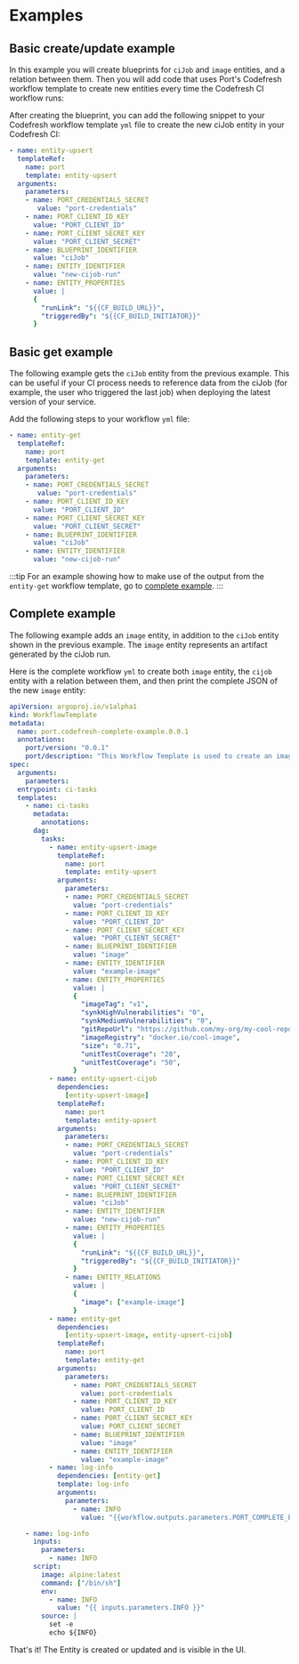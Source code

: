 
# Examples

## Basic create/update example

In this example you will create blueprints for `ciJob` and `image` entities, and a relation between them. Then you will add code that uses Port's Codefresh workflow template to create new entities every time the Codefresh CI workflow runs:

<ExampleImageBlueprint />

<ExampleCiJobBlueprint />

After creating the blueprint, you can add the following snippet to your Codefresh workflow template `yml` file to create the new ciJob entity in your Codefresh CI:

```yaml showLineNumbers
- name: entity-upsert
  templateRef:
    name: port
    template: entity-upsert
  arguments:
    parameters:
    - name: PORT_CREDENTIALS_SECRET
       value: "port-credentials"
    - name: PORT_CLIENT_ID_KEY
      value: "PORT_CLIENT_ID"
    - name: PORT_CLIENT_SECRET_KEY
      value: "PORT_CLIENT_SECRET"
    - name: BLUEPRINT_IDENTIFIER
      value: "ciJob"
    - name: ENTITY_IDENTIFIER
      value: "new-cijob-run"
    - name: ENTITY_PROPERTIES
      value: |
      {
        "runLink": "${{CF_BUILD_URL}}",
        "triggeredBy": "${{CF_BUILD_INITIATOR}}"
      }
```

## Basic get example

The following example gets the `ciJob` entity from the previous example. This can be useful if your CI process needs to reference data from the ciJob (for example, the user who triggered the last job) when deploying the latest version of your service.

Add the following steps to your workflow `yml` file:

```yaml showLineNumbers
- name: entity-get
  templateRef:
    name: port
    template: entity-get
  arguments:
    parameters:
    - name: PORT_CREDENTIALS_SECRET
       value: "port-credentials"
    - name: PORT_CLIENT_ID_KEY
      value: "PORT_CLIENT_ID"
    - name: PORT_CLIENT_SECRET_KEY
      value: "PORT_CLIENT_SECRET"
    - name: BLUEPRINT_IDENTIFIER
      value: "ciJob"
    - name: ENTITY_IDENTIFIER
      value: "new-cijob-run"
```

:::tip
For an example showing how to make use of the output from the `entity-get` workflow template, go to [complete example](#complete-example).
:::

## Complete example

The following example adds an `image` entity, in addition to the `ciJob` entity shown in the previous example. The `image` entity represents an artifact generated by the ciJob run.

Here is the complete workflow `yml` to create both `image` entity, the `cijob` entity with a relation between them, and then print the complete
JSON of the new `image` entity:

```yaml showLineNumbers
apiVersion: argoproj.io/v1alpha1
kind: WorkflowTemplate
metadata:
  name: port.codefresh-complete-example.0.0.1
  annotations:
    port/version: "0.0.1"
    port/description: "This Workflow Template is used to create an image entity, a ciJob entity and then print the JSON of the new image"
spec:
  arguments:
    parameters:
  entrypoint: ci-tasks
  templates:
    - name: ci-tasks
      metadata:
        annotations:
      dag:
        tasks:
          - name: entity-upsert-image
            templateRef:
              name: port
              template: entity-upsert
            arguments:
              parameters:
              - name: PORT_CREDENTIALS_SECRET
                value: "port-credentials"
              - name: PORT_CLIENT_ID_KEY
                value: "PORT_CLIENT_ID"
              - name: PORT_CLIENT_SECRET_KEY
                value: "PORT_CLIENT_SECRET"
              - name: BLUEPRINT_IDENTIFIER
                value: "image"
              - name: ENTITY_IDENTIFIER
                value: "example-image"
              - name: ENTITY_PROPERTIES
                value: |
                {
                  "imageTag": "v1",
                  "synkHighVulnerabilities": "0",
                  "synkMediumVulnerabilities": "0",
                  "gitRepoUrl": "https://github.com/my-org/my-cool-repo",
                  "imageRegistry": "docker.io/cool-image",
                  "size": "0.71",
                  "unitTestCoverage": "20",
                  "unitTestCoverage": "50",
                }
          - name: entity-upsert-cijob
            dependencies:
              [entity-upsert-image]
            templateRef:
              name: port
              template: entity-upsert
            arguments:
              parameters:
              - name: PORT_CREDENTIALS_SECRET
                value: "port-credentials"
              - name: PORT_CLIENT_ID_KEY
                value: "PORT_CLIENT_ID"
              - name: PORT_CLIENT_SECRET_KEY
                value: "PORT_CLIENT_SECRET"
              - name: BLUEPRINT_IDENTIFIER
                value: "ciJob"
              - name: ENTITY_IDENTIFIER
                value: "new-cijob-run"
              - name: ENTITY_PROPERTIES
                value: |
                {
                  "runLink": "${{CF_BUILD_URL}}",
                  "triggeredBy": "${{CF_BUILD_INITIATOR}}"
                }
              - name: ENTITY_RELATIONS
                value: |
                {
                  "image": ["example-image"]
                }
          - name: entity-get
            dependencies:
              [entity-upsert-image, entity-upsert-cijob]
            templateRef:
              name: port
              template: entity-get
            arguments:
              parameters:
                - name: PORT_CREDENTIALS_SECRET
                  value: port-credentials
                - name: PORT_CLIENT_ID_KEY
                  value: PORT_CLIENT_ID
                - name: PORT_CLIENT_SECRET_KEY
                  value: PORT_CLIENT_SECRET
                - name: BLUEPRINT_IDENTIFIER
                  value: "image"
                - name: ENTITY_IDENTIFIER
                  value: "example-image"
          - name: log-info
            dependencies: [entity-get]
            template: log-info
            arguments:
              parameters:
                - name: INFO
                  value: "{{workflow.outputs.parameters.PORT_COMPLETE_ENTITY}}"

    - name: log-info
      inputs:
        parameters:
          - name: INFO
      script:
        image: alpine:latest
        command: ["/bin/sh"]
        env:
          - name: INFO
            value: "{{ inputs.parameters.INFO }}"
        source: |
          set -e
          echo ${INFO}
```

That's it! The Entity is created or updated and is visible in the UI.
